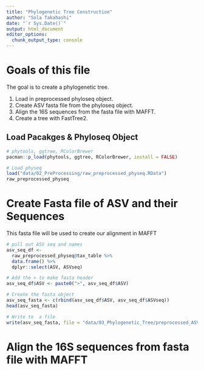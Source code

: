 ```yaml
---
title: "Phylogenetic Tree Construction"
author: "Sola Takahashi"
date: "`r Sys.Date()`"
output: html_document
editor_options: 
  chunk_output_type: console
---
```


# Goals of this file

The goal is to create a phylogenetic tree.

1. Load in preprocessed phyloseq object.
2. Create ASV fasta file from the phyloseq object.
3. Align the 16S sequences from the fasta file with MAFFT.
4. Create a tree with FastTree2.


## Load Pacakges & Phyloseq Object
```r
# phytools, ggtree, RColorBrewer
pacman::p_load(phytools, ggtree, RColorBrewer, install = FALSE)

# Load physeq
load("data/02_PreProcessing/raw_preprocessed_physeq.RData")
raw_preprocessed_physeq
```

# Create Fasta file of ASV and their Sequences

This fasta file will be used to create our alignment in MAFFT
```r
# pull out ASV seq and names
asv_seq_df <- 
  raw_preprocessed_physeq@tax_table %>%
  data.frame() %>%
  dplyr::select(ASV, ASVseq)

# Add the > to make fasta header
asv_seq_df$ASV <- paste0(">", asv_seq_df$ASV)

# Create the fasta object
asv_seq_fasta <- c(rbind(asv_seq_df$ASV, asv_seq_df$ASVseq))
head(asv_seq_fasta)

# Write to  a file 
write(asv_seq_fasta, file = "data/03_Phylogenetic_Tree/preprocessed_ASVs.fasta")
```


# Align the 16S sequences from fasta file with MAFFT



